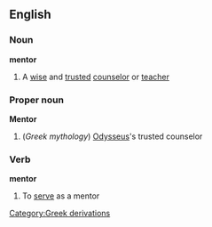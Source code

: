 ==English==
===Noun===
{{wikipedia}}
'''mentor'''
#A [[wise]] and [[trusted]] [[counselor]] or [[teacher]]
===Proper noun===
'''Mentor'''
#(''Greek mythology'') [[Odysseus]]'s trusted counselor
===Verb===
'''mentor'''
#To [[serve]] as a mentor
[[Category:Greek derivations]]